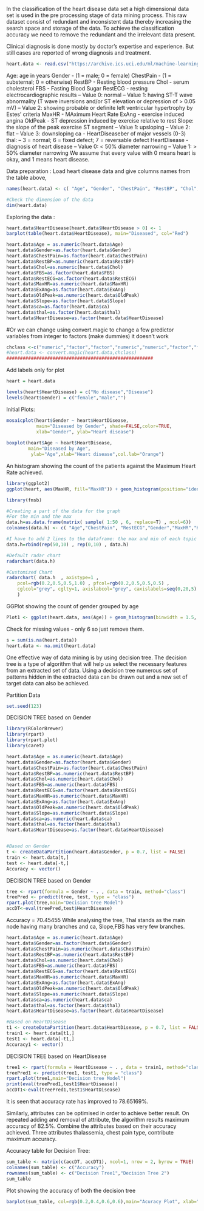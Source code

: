 
In the classification of the heart disease data set a high dimensional data set is used in the pre processing stage of data mining process. This raw dataset consist of redundant and inconsistent data thereby increasing the search space and storage of the data. To achieve the classification accuracy we need to remove the redundant and the irrelevant data present.

Clinical diagnosis is done mostly by doctor's expertise and experience. But still cases are reported of wrong diagnosis and treatment.

```r
heart.data <- read.csv("https://archive.ics.uci.edu/ml/machine-learning-databases/heart-disease/processed.cleveland.data",header=FALSE,sep=",",na.strings = '?')
```

Age: age in years
Gender - (1 = male; 0 = female) 
ChestPain - (1 = substernal; 0 = otherwise) 
RestBP - Resting blood pressure
Chol - serum cholesterol
FBS - Fasting Blood Sugar
RestECG - resting electrocardiographic results 
    -- Value 0: normal 
    -- Value 1: having ST-T wave abnormality (T wave inversions and/or ST                     elevation or depression of > 0.05 mV) 
    -- Value 2: showing probable or definite left ventricular hypertrophy by Estes' criteria 
MaxHR - MAximum Heart Rate
ExAng - exercise induced angina
OldPeak - ST depression induced by exercise relative to rest
Slope: the slope of the peak exercise ST segment
    -- Value 1: upsloping
    -- Value 2: flat
    -- Value 3: downsloping
ca - HeartDiseaseber of major vessels (0-3) 
thal: 
  -- 3 = normal; 6 = fixed defect; 7 = reversable defect
HeartDisease - diagnosis of heart disease
  -- Value 0: < 50% diameter narrowing 
  -- Value 1: > 50% diameter narrowing 
We assume that every value with 0 means heart is okay, and 1 means heart disease.

Data preparation :
Load heart disease data and give columns names from the table above,
```r
names(heart.data) <- c( "Age", "Gender", "ChestPain", "RestBP", "Chol","FBS", "RestECG","MaxHR","ExAng", "OldPeak","Slope", "ca", "thal", "HeartDisease")

#Check the dimension of the data
dim(heart.data)
```

Exploring the data :

```r
heart.data$HeartDisease[heart.data$HeartDisease > 0] <- 1
barplot(table(heart.data$HeartDisease), main="Diseased", col="Red")
```

```r
heart.data$Age = as.numeric(heart.data$Age)
heart.data$Gender=as.factor(heart.data$Gender)
heart.data$ChestPain=as.factor(heart.data$ChestPain)
heart.data$RestBP=as.numeric(heart.data$RestBP)
heart.data$Chol=as.numeric(heart.data$Chol)
heart.data$FBS=as.factor(heart.data$FBS)
heart.data$RestECG=as.factor(heart.data$RestECG)
heart.data$MaxHR=as.numeric(heart.data$MaxHR)
heart.data$ExAng=as.factor(heart.data$ExAng)
heart.data$OldPeak=as.numeric(heart.data$OldPeak)
heart.data$Slope=as.factor(heart.data$Slope)
heart.data$ca=as.factor(heart.data$ca)
heart.data$thal=as.factor(heart.data$thal)
heart.data$HeartDisease=as.factor(heart.data$HeartDisease)
```
#Or we can change using convert.magic to change a few predictor variables from integer to factors (make dummies) it doesn't work
```r
chclass <-c("numeric","factor","factor","numeric","numeric","factor","factor","numeric","factor","numeric","factor","factor","factor","factor")
#heart.data <- convert.magic(heart.data,chclass)
######################################################  
```
Add labels only for plot
```r
heart = heart.data 

levels(heart$HeartDisease) = c("No disease","Disease")
levels(heart$Gender) = c("female","male","")
```
Initial Plots:
```r
mosaicplot(heart$Gender ~ heart$HeartDisease,
           main="Diseased by Gender", shade=FALSE,color=TRUE,
           xlab="Gender", ylab="Heart disease")
        
boxplot(heart$Age ~ heart$HeartDisease, 
        main="Diseased by Age",
         ylab="Age",xlab="Heart disease",col.lab="Orange")

```

An histogram showing the count of the patients against the Maximum Heart Rate achieved.

```r
library(ggplot2)
ggplot(heart, aes(MaxHR, fill="MaxHR")) + geom_histogram(position="identity", binwidth=1.55) +theme_minimal()
```

```r
library(fmsb)

#Creating a part of the data for the graph
#For the min and the max
data.h=as.data.frame(matrix( sample( 1:50 , 6, replace=T) , ncol=6))
colnames(data.h) <- c( "Age","ChestPain", "RestECG","Gender","MaxHR","HeartDisease")

#I have to add 2 lines to the dataframe: the max and min of each topic to show on the plot
data.h=rbind(rep(50,10) , rep(0,10) , data.h)

#Default radar chart
radarchart(data.h)

#Customized Chart
radarchart( data.h  , axistype=1 ,
    pcol=rgb(0.2,0.5,0.5,1.0) , pfcol=rgb(0.2,0.5,0.5,0.5) , 
    cglcol="grey", cglty=1, axislabcol="grey", caxislabels=seq(0,20,5)
    )
```

GGPlot showing the count of gender grouped by age
```r
Plot1 <- ggplot(heart.data, aes(Age)) + geom_histogram(binwidth = 1.5, color="white", aes(fill=..count..)) +facet_grid(Gender ~ .) + labs(title = "Heart")
```
Check for missing values - only 6 so just remove them.
```r
s = sum(is.na(heart.data))
heart.data <- na.omit(heart.data)    
```
One effective way of data mining is by using decision tree. The decision tree is a type of algorithm that will help us select the necessary features from an extracted set of data. Using a decision tree numerous set of patterns hidden in the extracted data can be drawn out and a new set of target data can also be achieved. 

Partition Data
```r
set.seed(123)
```

DECISION TREE based on Gender
```r
library(RColorBrewer)
library(rpart)
library(rpart.plot)
library(caret)

heart.data$Age = as.numeric(heart.data$Age)
heart.data$Gender=as.factor(heart.data$Gender)
heart.data$ChestPain=as.factor(heart.data$ChestPain)
heart.data$RestBP=as.numeric(heart.data$RestBP)
heart.data$Chol=as.numeric(heart.data$Chol)
heart.data$FBS=as.numeric(heart.data$FBS)
heart.data$RestECG=as.factor(heart.data$RestECG)
heart.data$MaxHR=as.numeric(heart.data$MaxHR)
heart.data$ExAng=as.factor(heart.data$ExAng)
heart.data$OldPeak=as.numeric(heart.data$OldPeak)
heart.data$Slope=as.numeric(heart.data$Slope)
heart.data$ca=as.numeric(heart.data$ca)
heart.data$thal=as.factor(heart.data$thal)
heart.data$HeartDisease=as.factor(heart.data$HeartDisease)


#Based on Gender
t <- createDataPartition(heart.data$Gender, p = 0.7, list = FALSE)
train <- heart.data[t,]
test <- heart.data[-t,]
Accuracy <- vector()
```
DECISION TREE based on Gender

```r
tree <- rpart(formula = Gender ~ . , data = train, method="class")
treePred <- predict(tree, test, type = "class")
rpart.plot(tree,main="Decision tree Model")
accDT<-eval(treePred,test$HeartDisease)
```
Accuracy = 70.45455
While analysing the tree, Thal stands as the main node having many branches and ca, Slope,FBS has very few branches.

```r
heart.data$Age = as.numeric(heart.data$Age)
heart.data$Gender=as.factor(heart.data$Gender)
heart.data$ChestPain=as.numeric(heart.data$ChestPain)
heart.data$RestBP=as.numeric(heart.data$RestBP)
heart.data$Chol=as.numeric(heart.data$Chol)
heart.data$FBS=as.numeric(heart.data$FBS)
heart.data$RestECG=as.factor(heart.data$RestECG)
heart.data$MaxHR=as.numeric(heart.data$MaxHR)
heart.data$ExAng=as.factor(heart.data$ExAng)
heart.data$OldPeak=as.numeric(heart.data$OldPeak)
heart.data$Slope=as.numeric(heart.data$Slope)
heart.data$ca=as.numeric(heart.data$ca)
heart.data$thal=as.factor(heart.data$thal)
heart.data$HeartDisease=as.factor(heart.data$HeartDisease)

#Based on HeartDisease
t1 <- createDataPartition(heart.data$HeartDisease, p = 0.7, list = FALSE)
train1 <- heart.data[t1,]
test1 <- heart.data[-t1,]
Accuracy1 <- vector()
```
DECISION TREE based on HeartDisease

```r
tree1 <- rpart(formula = HeartDisease ~ . , data = train1, method="class")
treePred1 <- predict(tree1, test1, type = "class")
rpart.plot(tree1,main="Decision tree Model")
print(eval(treePred1,test1$HeartDisease))
accDT1<-eval(treePred1,test1$HeartDisease)
```

It is seen that accuracy rate has improved to 78.65169%. 

Similarly, attributes can be optimised in order to achieve better result. On repeated adding and removal of attribute, the algorithm results maximum accuracy of 82.5%. Combine the attributes based on their accuracy achieved. Three attributes thalassemia, chest pain type, contribute maximum accuracy. 

Accuracy table for Decision Tree:
```r
sum_table <- matrix(c(accDT, accDT1), ncol=1, nrow = 2, byrow = TRUE)
colnames(sum_table) <- c("Accuracy")
rownames(sum_table) <- c("Decision Tree1","Decision Tree 2")
sum_table
```
Plot showing the accuracy of both the decision tree
```r
barplot(sum_table, col=rgb(0.2,0.4,0.6,0.6),main="Acuracy Plot", xlab="Decision Tree Models",ylim=c(0,200),ylab="Accuracy Rate",density=c(20,30) , angle=c(0,45),col.lab="Orange")
```
